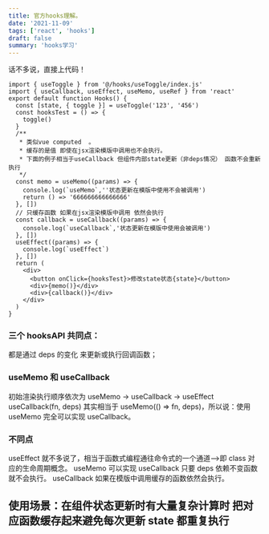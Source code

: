 ```yaml
---
title: 官方hooks理解。
date: '2021-11-09'
tags: ['react', 'hooks']
draft: false
summary: 'hooks学习'
---
```


话不多说，直接上代码！

```javescript代码
import { useToggle } from '@/hooks/useToggle/index.js'
import { useCallback, useEffect, useMemo, useRef } from 'react'
export default function Hooks() {
  const [state, { toggle }] = useToggle('123', '456')
  const hooksTest = () => {
    toggle()
  }
  /**
   * 类似vue computed  。
   * 缓存的是值 即使在jsx渲染模版中调用也不会执行。
   * 下面的例子相当于useCallback 但组件内部state更新（非deps情况） 函数不会重新执行
   */
  const memo = useMemo((params) => {
    console.log(`useMemo`,''状态更新在模版中使用不会被调用')
    return () => '666666666666666'
  }, [])
  // 只缓存函数 如果在jsx渲染模版中调用 依然会执行
  const callback = useCallback((params) => {
    console.log(`useCallback`,'状态更新在模版中使用会被调用')
  }, [])
  useEffect((params) => {
    console.log(`useEffect`)
  }, [])
  return (
    <div>
      <button onClick={hooksTest}>修改state状态{state}</button>
      <div>{memo()}</div>
      <div>{callback()}</div>
    </div>
  )
}

```

### 三个 hooksAPI 共同点：

都是通过 deps 的变化 来更新或执行回调函数；

### useMemo 和 useCallback

初始渲染执行顺序依次为 useMemo -> useCallback -> useEffect
useCallback(fn, deps) 其实相当于 useMemo(() => fn, deps)，所以说：使用 useMemo 完全可以实现 useCallback。

### 不同点

useEffect 就不多说了，相当于函数式编程通往命令式的一个通道-->即 class 对应的生命周期概念。
useMemo 可以实现 useCallback 只要 deps 依赖不变函数就不会执行。
useCallback 如果在模版中调用缓存的函数依然会执行。

## 使用场景：在组件状态更新时有大量复杂计算时 把对应函数缓存起来避免每次更新 state 都重复执行
